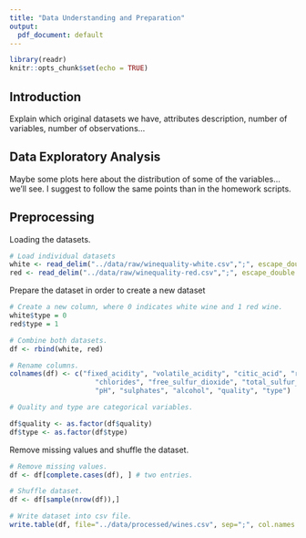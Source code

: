 ```yaml
---
title: "Data Understanding and Preparation"
output:
  pdf_document: default
---
```


```r
library(readr)
knitr::opts_chunk$set(echo = TRUE)
```

## Introduction

Explain which original datasets we have, attributes description, number of variables, number of observations...

## Data Exploratory Analysis

Maybe some plots here about the distribution of some of the variables... we'll see. I suggest to follow the same points than in the homework scripts.

## Preprocessing

Loading the datasets.
```r
# Load individual datasets
white <- read_delim("../data/raw/winequality-white.csv",";", escape_double = FALSE, trim_ws = TRUE)
red <- read_delim("../data/raw/winequality-red.csv",";", escape_double = FALSE, trim_ws = TRUE)
```

Prepare the dataset in order to create a new dataset
```r
# Create a new column, where 0 indicates white wine and 1 red wine.
white$type = 0
red$type = 1

# Combine both datasets.
df <- rbind(white, red)

# Rename columns.
colnames(df) <- c("fixed_acidity", "volatile_acidity", "citic_acid", "residual_sugar", 
                     "chlorides", "free_sulfur_dioxide", "total_sulfur_dioxide", "density", 
                     "pH", "sulphates", "alcohol", "quality", "type")

# Quality and type are categorical variables.

df$quality <- as.factor(df$quality)
df$type <- as.factor(df$type)
```

Remove missing values and shuffle the dataset.
```r
# Remove missing values.
df <- df[complete.cases(df), ] # two entries.

# Shuffle dataset.
df <- df[sample(nrow(df)),]

# Write dataset into csv file.
write.table(df, file="../data/processed/wines.csv", sep=";", col.names = TRUE, row.names = FALSE)
```

